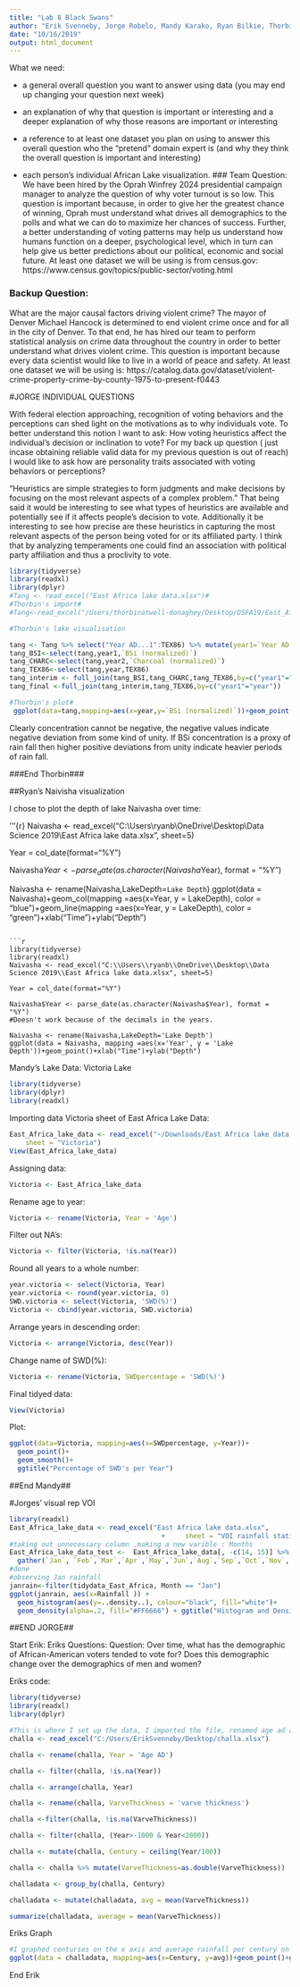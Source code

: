 ```yaml
---
title: "Lab 8 Black Swans"
author: "Erik Svenneby, Jorge Robelo, Mandy Karako, Ryan Bilkie, Thorbin Atwell"
date: "10/16/2019"
output: html_document
---
```

What we need:

* a general overall question you want to answer using data (you may end up changing your question next week)

* an explanation of why that question is important or interesting and a deeper explanation of why those reasons are important or     interesting

* a reference to at least one dataset you plan on using to answer this overall question
who the “pretend” domain expert is (and why they think the overall question is important and interesting)

* each person's individual African Lake visualization.
### Team Question:
We have been hired by the Oprah Winfrey 2024 presidential campaign manager to analyze the question of why voter turnout is so low.
This question is important because, in order to give her the greatest chance of winning, Oprah must understand what drives all demographics to the polls and what we can do to maximize her chances of success. Further, a better understanding of voting patterns may help us understand how humans function on a deeper, psychological level, which in turn can help give us better predictions about our political, economic and social future. At least one dataset we will be using is from census.gov: https://www.census.gov/topics/public-sector/voting.html

### Backup Question: 
What are the major causal factors driving violent crime?
The mayor of Denver Michael Hancock is determined to end violent crime once and for all in the city of Denver. To that end, he has hired our team to perform statistical analysis on crime data throughout the country in order to better understand what drives violent crime. This question is important because every data scientist would like to live in a world of peace and safety. At least one dataset we will be using is: https://catalog.data.gov/dataset/violent-crime-property-crime-by-county-1975-to-present-f0443



#JORGE INDIVIDUAL QUESTIONS

With federal election approaching, recognition of voting behaviors and the perceptions can shed light on the motivations as to why individuals vote. To better understand this notion I want to ask: How voting heuristics affect the individual's decision or inclination to vote? For my back up question ( just incase obtaining reliable valid data for my previous question is out of reach) I would like to ask how are personality traits associated with voting behaviors or perceptions?


“Heuristics are simple strategies to form judgments and make decisions by focusing on the most relevant aspects of a complex problem.” That being said it would be interesting to see what types of heuristics are available and potentially see if it affects people's decision to vote. Additionally it be interesting to see how precise are these heuristics in capturing the most relevant aspects of the person being voted for or its affiliated party. 
I think that by analyzing temperaments one could find an association with political party affiliation and thus a proclivity to vote.   


```r

library(tidyverse)
library(readxl)
library(dplyr)
#Tang <- read_excel("East Africa lake data.xlsx")#
#Thorbin's import#
#Tang<-read_excel("/Users/thorbinatwell-donaghey/Desktop/DSFA19/East_Africa_lake_data.xlsx",sheet=6)#

```
```r
#Thorbin's lake visualisation

tang <- Tang %>% select("Year AD...1":TEX86) %>% mutate(year1=`Year AD...1`%/%1,year2=`Year AD...4`%/%1,year=Year%/%1) #%/%1 gives year as a whole number#
tang_BSI<-select(tang,year1,`BSi (normalized)`)
tang_CHARC<-select(tang,year2,`Charcoal (normalized)`)
tang_TEX86<-select(tang,year,TEX86)
tang_interim <- full_join(tang_BSI,tang_CHARC,tang_TEX86,by=c("year1"="year2"))
tang_final <-full_join(tang_interim,tang_TEX86,by=c("year1"="year"))

#Thorbin's plot# 
 ggplot(data=tang,mapping=aes(x=year,y=`BSi (normalized)`))+geom_point()+xlab("year")+ylab("Biogenic silica")+ggtitle("deviation of biogenic silica soil concentration by time")

```
Clearly concentration cannot be negative, the negative values indicate negative deviation from some kind of unity. If BSi concentration is a proxy of rain fall then higher positive deviations from unity indicate heavier periods of rain fall. 

###End Thorbin###

##Ryan's Naivisha visualization

I chose to plot the depth of lake Naivasha over time:

'''{r}
Naivasha <- read_excel("C:\\Users\\ryanb\\OneDrive\\Desktop\\Data Science 2019\\East Africa lake data.xlsx", sheet=5)

Year = col_date(format="%Y")

Naivasha$Year <- parse_date(as.character(Naivasha$Year), format = "%Y")

Naivasha <- rename(Naivasha,LakeDepth=`Lake Depth`)
ggplot(data = Naivasha)+geom_col(mapping =aes(x=Year, y = LakeDepth), color = "blue")+geom_line(mapping =aes(x=Year, y = LakeDepth), color = "green")+xlab("Time")+ylab("Depth")
```

```r
library(tidyverse)
library(readxl)
Naivasha <- read_excel("C:\\Users\\ryanb\\OneDrive\\Desktop\\Data Science 2019\\East Africa lake data.xlsx", sheet=5)

Year = col_date(format="%Y")

Naivasha$Year <- parse_date(as.character(Naivasha$Year), format = "%Y")
#Doesn't work because of the decimals in the years.

Naivasha <- rename(Naivasha,LakeDepth='Lake Depth')
ggplot(data = Naivasha, mapping =aes(x='Year', y = 'Lake Depth'))+geom_point()+xlab("Time")+ylab("Depth")
```


Mandy's Lake Data: Victoria Lake 
```r
library(tidyverse)
library(dplyr)
library(readxl)
```
Importing data Victoria sheet of East Africa Lake Data: 
```r
East_Africa_lake_data <- read_excel("~/Downloads/East Africa lake data.xlsx", 
    sheet = "Victoria")
View(East_Africa_lake_data)
```
Assigning data:
```r
Victoria <- East_Africa_lake_data
```
Rename age to year:
```r
Victoria <- rename(Victoria, Year = 'Age')
```
Filter out NA's:
```r
Victoria <- filter(Victoria, !is.na(Year))
```
Round all years to a whole number: 
```r
year.victoria <- select(Victoria, Year)
year.victoria <- round(year.victoria, 0)
SWD.victoria <- select(Victoria, 'SWD(%)')
Victoria <- cbind(year.victoria, SWD.victoria)
```
Arrange years in descending order:
```r
Victoria <- arrange(Victoria, desc(Year))
```
Change name of SWD(%):
```r
Victoria <- rename(Victoria, SWDpercentage = 'SWD(%)')
```
Final tidyed data: 
```r
View(Victoria)
```
Plot: 
```r
ggplot(data=Victoria, mapping=aes(x=SWDpercentage, y=Year))+
  geom_point()+
  geom_smooth()+
  ggtitle("Percentage of SWD's per Year")
```
##End Mandy##

#Jorges' visual rep VOI

```r
library(readxl)
East_Africa_lake_data <- read_excel("East Africa lake data.xlsx", 
                                      +     sheet = "VOI rainfall station data")
#taking out unnecessary column .making a new varible : Months 
East_Africa_lake_data_test <-  East_Africa_lake_data[, -c(14, 15)] %>% 
  gather(`Jan`, `Feb`,`Mar`,`Apr`,`May`,`Jun`,`Aug`,`Sep`,`Oct`,`Nov`,`Dec`,`Jul`, key = "Month", value = "Rainfall")
#done 
#observing Jan rainfall 
janrain<-filter(tidydata_East_Africa, Month == "Jan")
ggplot(janrain, aes(x=Rainfall )) + 
  geom_histogram(aes(y=..density..), colour="black", fill="white")+
  geom_density(alpha=.2, fill="#FF6666") + ggtitle("Histogram and Density plot for rainfall in January ranging from 1904-1996")
```

##END JORGE##

Start Erik:
Eriks Questions:
Question: Over time, what has the demographic of African-American voters tended to vote for?
Does this demographic change over the demographics of men and women?

Eriks code:
```r
library(tidyverse)
library(readxl)
library(dplyr)

#This is where I set up the data, I imported the file, renamed age ad and varve thickness as these were the two variables I wanted to use, and I filtered out nas firt. I then realized with the 3000+ data points, I only wanted to use about 30. I created a graph using mutated variables to take the average of the varve thickness for each century over time.
challa <- read_excel("C:/Users/ErikSvenneby/Desktop/challa.xlsx")

challa <- rename(challa, Year = 'Age AD')

challa <- filter(challa, !is.na(Year))

challa <- arrange(challa, Year)

challa <- rename(challa, VarveThickness = 'varve thickness')

challa <-filter(challa, !is.na(VarveThickness))

challa <- filter(challa, (Year>-1000 & Year<2000))

challa <- mutate(challa, Century = ceiling(Year/100))

challa <- challa %>% mutate(VarveThickness=as.double(VarveThickness))

challadata <- group_by(challa, Century)

challadata <- mutate(challadata, avg = mean(VarveThickness))

summarize(challadata, average = mean(VarveThickness))

```
Eriks Graph
```r
#I graphed centuries on the x axis and average rainfall per century on the y, and made it so that I had both a point and smooth line graph.
ggplot(data = challadata, mapping=aes(x=Century, y=avg))+geom_point()+geom_smooth()+ggtitle('Varve Thickness over time at Lake Challa')


```
End Erik
